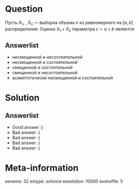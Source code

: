 Question
========
Пусть $X_1$, \ldots, $X_n$ — выборка объема $n$ из равномерного на $[a, b]$ распределения. Оценка $X_1+X_2$ параметра $c=a+b$ является


Answerlist
----------
*  несмещенной и несостоятельной
*  несмещенной и состоятельной
*  смещенной и состоятельной
*  смещенной и несостоятельной
*  асимптотически несмещенной и состоятельной

Solution
========

Answerlist
----------
*  Good answer :)
*  Bad answer :(
*  Bad answer :(
*  Bad answer :(
*  Bad answer :(

Meta-information
================
exname: 32
extype: schoice
exsolution: 10000
exshuffle: 5
